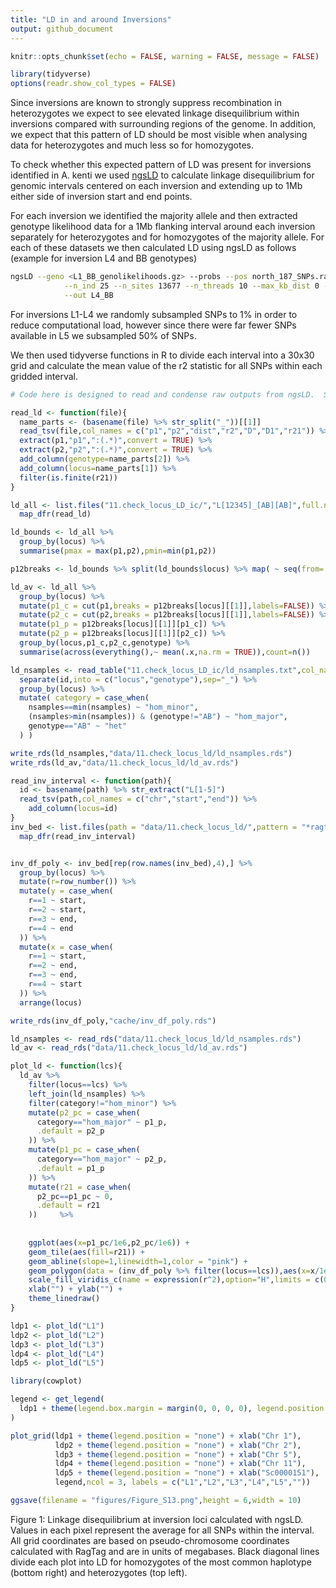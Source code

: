```yaml
---
title: "LD in and around Inversions"
output: github_document
---
```


```r
knitr::opts_chunk$set(echo = FALSE, warning = FALSE, message = FALSE)
```


```r
library(tidyverse)
options(readr.show_col_types = FALSE)
```

Since inversions are known to strongly suppress recombination in heterozygotes we expect to see elevated linkage disequilibrium within inversions compared with surrounding regions of the genome.  In addition, we expect that this pattern of LD should be most visible when analysing data for heterozygotes and much less so for homozygotes. 

To check whether this expected pattern of LD was present for inversions identified in A. kenti we used [ngsLD](https://github.com/fgvieira/ngsLD) to calculate linkage disequilibrium for genomic intervals centered on each inversion and extending up to 1Mb either side of inversion start and end points. 

For each inversion we identified the majority allele and then extracted genotype likelihood data for a 1Mb flanking interval around each inversion separately for heterozygotes and for homozygotes of the majority allele.  For each of these datasets we then calculated LD using ngsLD as follows (example for inversion L4 and BB genotypes)

```bash
ngsLD --geno <L1_BB_genolikelihoods.gz> --probs --pos north_187_SNPs.ragtag_L4.sites \
            --n_ind 25 --n_sites 13677 --n_threads 10 --max_kb_dist 0 --rnd_sample 0.01 \
            --out L4_BB
```

For inversions L1-L4 we randomly subsampled SNPs to 1% in order to reduce computational load, however since there were far fewer SNPs available in L5 we subsampled 50% of SNPs.

We then used tidyverse functions in R to divide each interval into a 30x30 grid and calculate the mean value of the r2 statistic for all SNPs within each gridded interval. 

```r
# Code here is designed to read and condense raw outputs from ngsLD.  Since these raw outputs are large they are not included in the github repo.  We use only the saved rds files at the end of this process.

read_ld <- function(file){
  name_parts <- (basename(file) %>% str_split("_"))[[1]]
  read_tsv(file,col_names = c("p1","p2","dist","r2","D","D1","r21")) %>% 
  extract(p1,"p1",":(.*)",convert = TRUE) %>% 
  extract(p2,"p2",":(.*)",convert = TRUE) %>% 
  add_column(genotype=name_parts[2]) %>% 
  add_column(locus=name_parts[1]) %>% 
  filter(is.finite(r21))
}

ld_all <- list.files("11.check_locus_LD_ic/","L[12345]_[AB][AB]",full.names = T) %>% 
  map_dfr(read_ld)

ld_bounds <- ld_all %>% 
  group_by(locus) %>% 
  summarise(pmax = max(p1,p2),pmin=min(p1,p2))

p12breaks <- ld_bounds %>% split(ld_bounds$locus) %>% map( ~ seq(from=.x$pmin,to=.x$pmax,length.out = 30))

ld_av <- ld_all %>% 
  group_by(locus) %>% 
  mutate(p1_c = cut(p1,breaks = p12breaks[locus][[1]],labels=FALSE)) %>% 
  mutate(p2_c = cut(p2,breaks = p12breaks[locus][[1]],labels=FALSE)) %>% 
  mutate(p1_p = p12breaks[locus][[1]][p1_c]) %>% 
  mutate(p2_p = p12breaks[locus][[1]][p2_c]) %>% 
  group_by(locus,p1_c,p2_c,genotype) %>% 
  summarise(across(everything(),~ mean(.x,na.rm = TRUE)),count=n())

ld_nsamples <- read_table("11.check_locus_LD_ic/ld_nsamples.txt",col_names = c("nsamples","id")) %>% 
  separate(id,into = c("locus","genotype"),sep="_") %>% 
  group_by(locus) %>% 
  mutate( category = case_when(
    nsamples==min(nsamples) ~ "hom_minor",
    (nsamples>min(nsamples)) & (genotype!="AB") ~ "hom_major",
    genotype=="AB" ~ "het"
  ) )

write_rds(ld_nsamples,"data/11.check_locus_ld/ld_nsamples.rds")
write_rds(ld_av,"data/11.check_locus_ld/ld_av.rds")
```


```r
read_inv_interval <- function(path){
  id <- basename(path) %>% str_extract("L[1-5]")
  read_tsv(path,col_names = c("chr","start","end")) %>% 
    add_column(locus=id)
}
inv_bed <- list.files(path = "data/11.check_locus_ld/",pattern = "*ragtag.bed",full.names = T) %>% 
  map_dfr(read_inv_interval)


inv_df_poly <- inv_bed[rep(row.names(inv_bed),4),] %>% 
  group_by(locus) %>% 
  mutate(r=row_number()) %>% 
  mutate(y = case_when(
    r==1 ~ start,
    r==2 ~ start,
    r==3 ~ end,
    r==4 ~ end
  )) %>% 
  mutate(x = case_when(
    r==1 ~ start,
    r==2 ~ end,
    r==3 ~ end,
    r==4 ~ start
  )) %>% 
  arrange(locus)

write_rds(inv_df_poly,"cache/inv_df_poly.rds")
```


```r
ld_nsamples <- read_rds("data/11.check_locus_ld/ld_nsamples.rds")
ld_av <- read_rds("data/11.check_locus_ld/ld_av.rds")

plot_ld <- function(lcs){
  ld_av %>% 
    filter(locus==lcs) %>% 
    left_join(ld_nsamples) %>% 
    filter(category!="hom_minor") %>% 
    mutate(p2_pc = case_when(
      category=="hom_major" ~ p1_p,
      .default = p2_p
    )) %>% 
    mutate(p1_pc = case_when(
      category=="hom_major" ~ p2_p,
      .default = p1_p
    )) %>% 
    mutate(r21 = case_when(
      p2_pc==p1_pc ~ 0,
      .default = r21
    ))     %>% 
    
    
    ggplot(aes(x=p1_pc/1e6,p2_pc/1e6)) +
    geom_tile(aes(fill=r21)) + 
    geom_abline(slope=1,linewidth=1,color = "pink") +
    geom_polygon(data = (inv_df_poly %>% filter(locus==lcs)),aes(x=x/1e6,y=y/1e6),fill="transparent",colour = "pink") +    
    scale_fill_viridis_c(name = expression(r^2),option="H",limits = c(0,0.35)) + 
    xlab("") + ylab("") + 
    theme_linedraw()
}

ldp1 <- plot_ld("L1")
ldp2 <- plot_ld("L2")
ldp3 <- plot_ld("L3")
ldp4 <- plot_ld("L4")
ldp5 <- plot_ld("L5")
```


```r
library(cowplot)

legend <- get_legend(
  ldp1 + theme(legend.box.margin = margin(0, 0, 0, 0), legend.position = c(0.5,0.5))
)

plot_grid(ldp1 + theme(legend.position = "none") + xlab("Chr 1"),
          ldp2 + theme(legend.position = "none") + xlab("Chr 2"),
          ldp3 + theme(legend.position = "none") + xlab("Chr 5"),
          ldp4 + theme(legend.position = "none") + xlab("Chr 11"),
          ldp5 + theme(legend.position = "none") + xlab("Sc0000151"),
          legend,ncol = 3, labels = c("L1","L2","L3","L4","L5",""))

ggsave(filename = "figures/Figure_S13.png",height = 6,width = 10)
```


Figure 1: Linkage disequilibrium at inversion loci calculated with ngsLD.  Values in each pixel represent the average for all SNPs within the interval. All grid coordinates are based on pseudo-chromosome coordinates calculated with RagTag and are in units of megabases. Black diagonal lines divide each plot into LD for homozygotes of the most common haplotype (bottom right) and heterozygotes (top left). 



